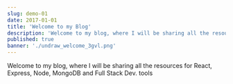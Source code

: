 ```yaml
---
slug: demo-01
date: 2017-01-01
title: 'Welcome to my Blog'
description: 'Welcome to my blog, where I will be sharing all the resources for React, Express, Node, MongoDB and Full Stack Dev. tools'
published: true
banner: './undraw_welcome_3gvl.png'
---
```


Welcome to my blog, where I will be sharing all the resources for React, Express, Node, MongoDB and Full Stack Dev. tools